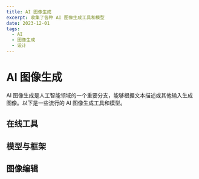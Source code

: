 ```yaml
---
title: AI 图像生成
excerpt: 收集了各种 AI 图像生成工具和模型
date: 2023-12-01
tags:
  - AI
  - 图像生成
  - 设计
---
```


# AI 图像生成

AI 图像生成是人工智能领域的一个重要分支，能够根据文本描述或其他输入生成图像。以下是一些流行的 AI 图像生成工具和模型。

## 在线工具

<ResourceGrid>
  <ResourceCard 
    title="Midjourney" 
    description="强大的 AI 图像生成工具" 
    url="https://www.midjourney.com" 
    icon="🎨" 
    tags={["图像生成", "艺术", "Discord"]}
    featured
  />
  <ResourceCard 
    title="DALL-E" 
    description="OpenAI 开发的文本到图像生成模型" 
    url="https://openai.com/dall-e-3" 
    icon="🖼️" 
    tags={["OpenAI", "文本到图像", "创意"]}
    featured
  />
  <ResourceCard 
    title="Stable Diffusion WebUI" 
    description="Stable Diffusion 模型的 Web 界面" 
    url="https://github.com/AUTOMATIC1111/stable-diffusion-webui" 
    icon="🌈" 
    tags={["开源", "自部署", "可定制"]}
  />
</ResourceGrid>

## 模型与框架

<ResourceGrid>
  <ResourceCard 
    title="Stable Diffusion" 
    description="开源的文本到图像生成模型" 
    url="https://stability.ai" 
    icon="🔮" 
    tags={["开源", "文本到图像", "自部署"]}
  />
  <ResourceCard 
    title="Civitai" 
    description="AI 艺术模型和资源社区" 
    url="https://civitai.com" 
    icon="🏛️" 
    tags={["社区", "模型库", "资源"]}
  />
  <ResourceCard 
    title="ComfyUI" 
    description="强大的 Stable Diffusion 图形化界面" 
    url="https://github.com/comfyanonymous/ComfyUI" 
    icon="🛋️" 
    tags={["开源", "工作流", "图形界面"]}
  />
</ResourceGrid>

## 图像编辑

<ResourceGrid>
  <ResourceCard 
    title="Adobe Firefly" 
    description="Adobe 的 AI 图像生成工具" 
    url="https://firefly.adobe.com" 
    icon="🔥" 
    tags={["Adobe", "创意", "商业"]}
  />
  <ResourceCard 
    title="Canva Text to Image" 
    description="Canva 的 AI 图像生成功能" 
    url="https://www.canva.com/features/text-to-image/" 
    icon="📝" 
    tags={["设计", "易用", "集成"]}
  />
  <ResourceCard 
    title="Runway" 
    description="AI 视频和图像编辑工具" 
    url="https://runwayml.com" 
    icon="🛣️" 
    tags={["视频", "编辑", "创意"]}
  />
</ResourceGrid>
